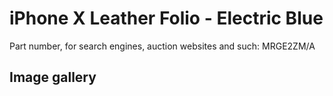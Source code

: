 
# iPhone X Leather Folio - Electric Blue

Part number, for search engines, auction websites and such: MRGE2ZM/A

## Image gallery

<div style={{ width: "768px" }}>
  <GalleryComponent
    images={[
      {
        original: "/everysource/MRGE2.webp",
        thumbnail: "/everypreview/MRGE2.webp",
      },
      {
        original: "/everysource/MRGE2_AV1_SILVER.webp",
        thumbnail: "/everypreview/MRGE2_AV1_SILVER.webp",
      },
      {
        original: "/everysource/MRGE2_AV2.webp",
        thumbnail: "/everypreview/MRGE2_AV2.webp",
      }
    ]}
  />
</div>